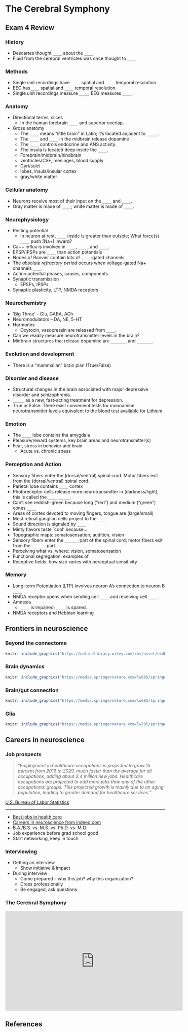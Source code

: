 # The Cerebral Symphony

## Exam 4 Review {-}

### History {-}

- Descartes thought `____` about the `____`
- Fluid from the cerebral ventricles was once thought to `____`

### Methods {-}

- Single unit recordings have `____` spatial and `____` temporal resolution.
- EEG has`____` spatial and `____` temporal resolution.
- Single unit recordings measure `____`; EEG measures `____`.

### Anatomy {-}

- Directional terms, slices
    + In the human forebrain `____` and superior overlap.
- Gross anatomy
    + The `____` means "little brain" in Latin; it's located adjacent to `_____`.
    + The `____` and `____` in the midbrain release dopamine
    + The `____` controls endocrine and ANS activity.
    + The insula is located deep inside the `____`.
    + Forebrain/midbrain/hindbrain
    + ventricles/CSF, meninges, blood supply
    + Gyri/sulci
    + lobes, insula/insular cortex
    + gray/white matter
    
### Cellular anatomy {-}

- Neurons receive most of their input on the `____` and `____`.
- Gray matter is made of `____`; white matter is made of `____`.
    
### Neurophysiology {-}

- Resting potential
    + In neuron at rest, `____` inside is greater than outside; What force(s) `____` push [Na+] inward?
- Ca++ influx is involved in `____`, `____`, and `____`.
- EPSP/IPSPs are `____` than action potentials
- Nodes of Ranvier contain lots of `____`-gated channels
- The *absolute refractory period* occurs when voltage-gated Na+ channels `____`
- Action potential phases, causes, components
- Synaptic transmission
    + EPSPs, IPSPs
- Synaptic plasticity, LTP, NMDA receptors

### Neurochemistry {-}

- 'Big Three' -- Glu, GABA, ACh
- Neuromodulators -- DA, NE, 5-HT
- Hormones
    + Oxytocin, vasopressin are released from `____`.
- Can we readily measure neurotransmitter levels in the brain?
- Midbrain structures that release dopamine are `_______` and `_______`.

### Evolution and development {-}

- There is a "mammalian" brain plan (True/False)

### Disorder and disease {-}

- Structural changes in the brain associated with major depressive disorder and schizophrenia.
- `_____` as a new, fast-acting treatment for depression.
- True or False: There exist convenient tests for monoamine neurotransmitter levels equivalent to the blood test available for Lithium.

### Emotion {-}

- The `____` lobe contains the amygdala
- Pleasure/reward systems, key brain areas and neurotransmitter(s)
- Fear, stress in behavior and brain
    + Acute vs. chronic stress

### Perception and Action {-}

- Sensory fibers enter the (dorsal/ventral) spinal cord. Motor fibers exit from the (dorsal/ventral) spinal cord.
- Parietal lobe contains `____` cortex
- Photoreceptor cells release more neurotransmitter in (darkness/light), this is called the `____` `_____`.
- Can't see reddish-green because long ("red") and medium ("green") cones `____`
- Areas of cortex devoted to moving fingers, tongue are (large/small)
- Most retinal ganglion cells project to the `____`
- Sound direction is signaled by `____`
- Minty flavors taste `cool' because...
- Topographic maps: somatosensation, audition, vision
- Sensory fibers enter the `______` part of the spinal cord; motor fibers exit from the `______` part.
- Perceiving what vs. where: vision, somatosensation
- Functional segregation: examples of
- Receptive fields: how size varies with perceptual sensitivity 

### Memory {-}

- Long-term Potentiation (LTP) involves neuron A's connection to neuron B `____`
- NMDA receptor opens when sending cell `____` and receiving cell `____`.
- Amnesia
    + `____` is impaired; `____` is spared.
- NMDA receptors and Hebbian learning

## Frontiers in neuroscience {-}

### Beyond the connectome {-}

```r
knitr::include_graphics("https://onlinelibrary.wiley.com/cms/asset/ec4b5eb3-cd44-4372-9cab-f512989d74a0/mfig002.jpg")
```

### Brain dynamics {-}

```r
knitr::include_graphics("https://media.springernature.com/lw685/springer-static/image/art%3A10.1038%2Fnn.4497/MediaObjects/41593_2017_Article_BFnn4497_Fig3_HTML.jpg?as=webp")
```

### Brain/gut connection {-}

```r
knitr::include_graphics("https://media.springernature.com/lw685/springer-static/image/art%3A10.1038%2Fnrgastro.2012.32/MediaObjects/41575_2012_Article_BFnrgastro201232_Fig1_HTML.jpg?as=webp")
```

### Glia {-}

```r
knitr::include_graphics("https://media.springernature.com/lw785/springer-static/image/chp%3A10.1007%2F978-3-030-00817-8_1/MediaObjects/332457_1_En_1_Fig1_HTML.png")
```

## Careers in neuroscience {-}

### Job prospects {-}

>"*Employment in healthcare occupations is projected to grow 15 percent from 2019 to 2029, much faster than the average for all occupations, adding about 2.4 million new jobs. Healthcare occupations are projected to add more jobs than any of the other occupational groups. This projected growth is mainly due to an aging population, leading to greater demand for healthcare services.*"

[U.S. Bureau of Labor Statistics](https://www.bls.gov/ooh/healthcare/home.htm#:~:text=Employment%20in%20healthcare%20occupations%20is,of%20the%20other%20occupational%20groups.)

---

- [Best jobs in health care](https://money.usnews.com/careers/best-jobs/rankings/best-healthcare-jobs)
- [Careers in neuroscience from indeed.com](https://www.indeed.com/career-advice/finding-a-job/careers-in-neuroscience)
- B.A./B.S. vs. M.S. vs. Ph.D. vs. M.D.
- Job experience before grad school good
- Start networking, keep in touch

### Interviewing {-}

- Getting an interview
  - Show initiative & impact
- During interview
  - Come prepared -- why this job? why this organization?
  - Dress professionally
  - Be engaged, ask questions
  
### The Cerebral Symphony {-}
  
<iframe width="560" height="315" src="https://www.youtube.com/embed/ljGMhDSSGFU" title="YouTube video player" frameborder="0" allow="accelerometer; autoplay; clipboard-write; encrypted-media; gyroscope; picture-in-picture" allowfullscreen></iframe>

## References {-}
